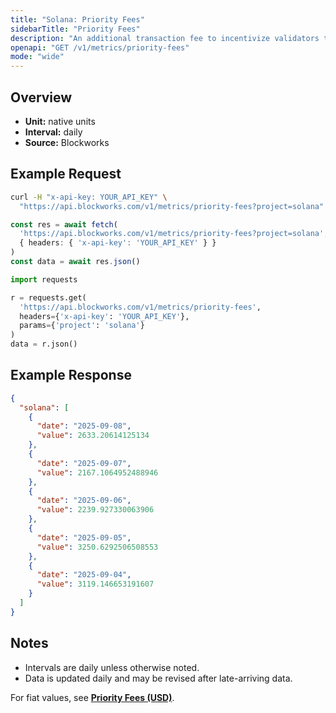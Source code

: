 ```yaml
---
title: "Solana: Priority Fees"
sidebarTitle: "Priority Fees"
description: "An additional transaction fee to incentivize validators to prioritize and execute transactions."
openapi: "GET /v1/metrics/priority-fees"
mode: "wide"
---
```


## Overview

- **Unit:** native units
- **Interval:** daily
- **Source:** Blockworks

## Example Request

<CodeGroup>

```bash cURL
curl -H "x-api-key: YOUR_API_KEY" \
  "https://api.blockworks.com/v1/metrics/priority-fees?project=solana"
```

```typescript TypeScript
const res = await fetch(
  'https://api.blockworks.com/v1/metrics/priority-fees?project=solana',
  { headers: { 'x-api-key': 'YOUR_API_KEY' } }
)
const data = await res.json()
```

```python Python
import requests

r = requests.get(
  'https://api.blockworks.com/v1/metrics/priority-fees',
  headers={'x-api-key': 'YOUR_API_KEY'},
  params={'project': 'solana'}
)
data = r.json()
```

</CodeGroup>

## Example Response

```json
{
  "solana": [
    {
      "date": "2025-09-08",
      "value": 2633.20614125134
    },
    {
      "date": "2025-09-07",
      "value": 2167.1064952488946
    },
    {
      "date": "2025-09-06",
      "value": 2239.927330063906
    },
    {
      "date": "2025-09-05",
      "value": 3250.6292506508553
    },
    {
      "date": "2025-09-04",
      "value": 3119.146653191607
    }
  ]
}
```

## Notes
- Intervals are daily unless otherwise noted.
- Data is updated daily and may be revised after late-arriving data.

<Note>For fiat values, see **[Priority Fees (USD)](./priority-fees-usd)**.</Note>
